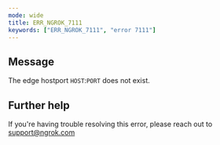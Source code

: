 ```yaml
---
mode: wide
title: ERR_NGROK_7111
keywords: ["ERR_NGROK_7111", "error 7111"]
---
```


## Message

The edge hostport `HOST`:`PORT` does not exist.

## Further help

If you're having trouble resolving this error, please reach out to [support@ngrok.com](mailto:support@ngrok.com?subject=Help%20with%20ERR_NGROK_7111)
